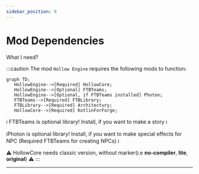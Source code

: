 ```yaml
---
sidebar_position: 0
---
```


# Mod Dependencies

What I need?

:::caution The mod `Hollow Engine` requires the following mods to function:
```mermaid 
graph TD;
   HollowEngine-->[Required] HollowCore;
   HollowEngine-->[Optional] FTBTeams;
   HollowEngine-->[Optional, if FTBTeams installed] Photon;
   FTBTeams-->[Required] FTBLibrary;
   FTBLibrary-->[Required] Architectury;
   HollowCore-->[Required] KotlinForForge;
```
ℹ️ FTBTeams is optional library! Install, if you want to make a story ℹ️

ℹ️Photon is optional library! Install, if you want to make special effects for NPC (Required FTBTeams for creating NPCs) ℹ️

⚠️ HollowCore needs classic version, without marker(i.e **no-compiler**, **lite**, **original**) ⚠️
:::

---

